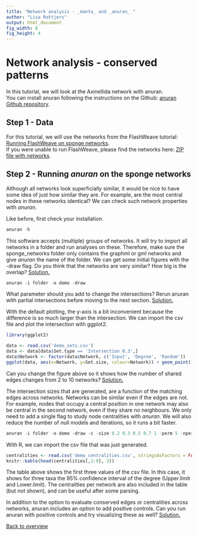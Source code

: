 ```yaml
---
title: "Network analysis - _manta_ and _anuran_ "
author: "Lisa Rottjers"
output: html_document
fig_width: 8
fig_height: 4
---
```


# Network analysis - conserved patterns
  
In this tutorial, we will look at the Axinellida network with anuran.  
You can install anuran following the instructions on the Github: [anuran Github repository](https://github.com/ramellose/anuran). 

## Step 1 - Data

For this tutorial, we will use the networks from the FlashWeave tutorial: [Running FlashWeave on sponge networks](https://ramellose.github.io/networktutorials/running_flashweave.html).   
If you were unable to run FlashWeave, please find the networks here: [ZIP file with networks](https://github.com/ramellose/networktutorials/blob/master/Workshop%202021/sponges_networks.zip). 

## Step 2 - Running _anuran_ on the sponge networks

Although all networks look superficially similar, it would be nice to have some idea of just how similar they are. For example, are the most central nodes in these networks identical? We can check such network properties with _anuran_. 

Like before, first check your installation. 

```r
anuran -h
```

This software accepts (multiple) groups of networks. It will try to import all networks in a folder and run analyses on these. Therefore, make sure the sponge_networks folder only contains the graphml or gml networks and give _anuran_ the name of the folder. We can get some initial figures with the -draw flag. Do you think that the networks are very similar? How big is the overlap?  [Solution.](https://ramellose.github.io/networktutorials/workshop_demo_answers.html#anuran) 

```r
anuran -i folder -o demo -draw
```

What parameter should you add to change the intersections? Rerun anuran with partial intersections before moving to the next section. [Solution.](https://ramellose.github.io/networktutorials/workshop_demo_answers.html#anuran)

With the default plotting, the y-axis is a bit inconvenient because the difference is so much larger than the intersection. We can import the csv file and plot the intersection with ggplot2. 

```r
library(ggplot2)

data <- read.csv('demo_sets.csv')
data <- data[data$Set.type == 'Intersection 0.3',]
data$Network <- factor(data$Network, c('Input', 'Degree', 'Random'))
ggplot(data, aes(x=Network, y=Set.size, colour=Network)) + geom_point() + theme_minimal()
```

Can you change the figure above so it shows how the number of shared edges changes from 2 to 10 networks? [Solution.](https://ramellose.github.io/networktutorials/workshop_demo_answers.html#conserved_edges)

The intersection sizes that are generated, are a function of the matching edges across networks. Networks can be similar even if the edges are not. For example, nodes that occupy a central position in one network may also be central in the second network, even if they share no neighbours. We only need to add a single flag to study node centralities with _anuran_. We will also reduce the number of null models and iterations, so it runs a bit faster. 

```r
anuran -i folder -o demo -draw -c -size 0.2 0.3 0.5 0.7 1 -perm 5 -nperm 10 
```

With R, we can import the csv file that was just generated. 

```r
centralities <- read.csv('demo_centralities.csv', stringsAsFactors = FALSE, row.names=1)
knitr::kable(head(centralities[,1:9], 3))
```

The table above shows the first three values of the csv file. In this case, it shows for three taxa the 95% confidence interval of the degree (Upper.limit and Lower.limit). The centralities per network are also included in the table (but not shown), and can be useful after some parsing. 

In addition to the option to evaluate conserved edges or centralities across networks, anuran includes an option to add positive controls. Can you run anuran with positive controls and try visualizing these as well? [Solution.](https://ramellose.github.io/networktutorials/workshop_demo_answers.html#positive_controls)

[Back to overview](https://ramellose.github.io/networktutorials/overview_workshop.html)